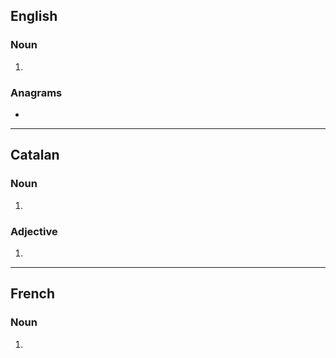 ==English==

===Noun===
{{head|en|noun form}}

# {{plural of|en|alevin}}

===Anagrams===
* {{anagrams|en|a=aeilnsv|Lavines|inslave|valines}}

----

==Catalan==

===Noun===
{{head|ca|noun form}}

# {{plural of|ca|aleví}}

===Adjective===
{{head|ca|adjective form}}

# {{masculine plural of|ca|aleví}}

----

==French==

===Noun===
{{head|fr|noun plural form}}

# {{plural of|fr|alevin}}